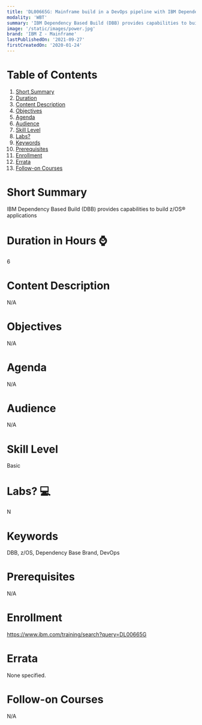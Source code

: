 ```yaml
---
title: 'DL00665G: Mainframe build in a DevOps pipeline with IBM Dependency Based Build'
modality: 'WBT'
summary: 'IBM Dependency Based Build (DBB) provides capabilities to build  z/OS® applications'
image: '/static/images/power.jpg'
brand: 'IBM Z - Mainframe'
lastPublishedOn: '2021-09-27'
firstCreatedOn: '2020-01-24'
---
```

# Table of Contents
1.  [Short Summary](#short-summary)
2.  [Duration](#duration-in-hours-)
3.  [Content Description](#content-description)
4.  [Objectives](#objectives)
5.  [Agenda](#agenda)
6.  [Audience](#audience)
7.  [Skill Level](#skill-level)
8.  [Labs?](#labs-)
9.  [Keywords](#keywords)
10. [Prerequisites](#prerequisites)
11. [Enrollment](#enrollment)
12. [Errata](#errata)
13. [Follow-on Courses](#follow-on-courses)

# Short Summary
IBM Dependency Based Build (DBB) provides capabilities to build  z/OS® applications

# Duration in Hours ⌚
6

# Content Description
N/A

# Objectives
N/A

# Agenda
N/A

# Audience
N/A

# Skill Level
Basic               

# Labs? 💻
N

# Keywords
DBB, z/OS, Dependency Base Brand, DevOps

# Prerequisites
N/A

# Enrollment
https://www.ibm.com/training/search?query=DL00665G

# Errata
None specified.

# Follow-on Courses
N/A

